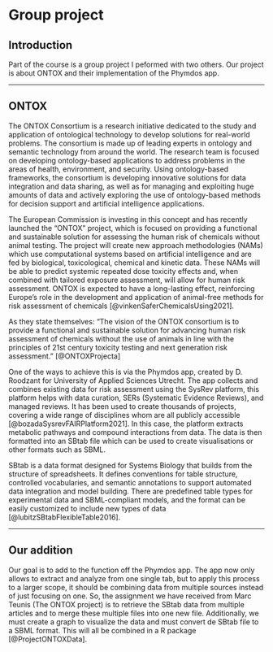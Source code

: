 # Group project 
## Introduction {-}

Part of the course is a group project I peformed with two others. Our project is about ONTOX and their implementation of the Phymdos app.

----

## ONTOX {-}

The ONTOX Consortium is a research initiative dedicated to the study and application of ontological technology to develop solutions for real-world problems. The consortium is made up of leading experts in ontology and semantic technology from around the world. The research team is focused on developing ontology-based applications to address problems in the areas of health, environment, and security. Using ontology-based frameworks, the consortium is developing innovative solutions for data integration and data sharing, as well as for managing and exploiting huge amounts of data and actively exploring the use of ontology-based methods for decision support and artificial intelligence applications. 

The European Commission is investing in this concept and has recently launched the "ONTOX" project, which is focused on providing a functional and sustainable solution for assessing the human risk of chemicals without animal testing. The project will create new approach methodologies (NAMs) which use computational systems based on artificial intelligence and are fed by biological, toxicological, chemical and kinetic data. These NAMs will be able to predict systemic repeated dose toxicity effects and, when combined with tailored exposure assessment, will allow for human risk assessment. ONTOX is expected to have a long-lasting effect, reinforcing Europe's role in the development and application of animal-free methods for risk assessment of chemicals [@vinkenSaferChemicalsUsing2021].

As they state themselves: “The vision of the ONTOX consortium is to provide a functional and sustainable solution for advancing human risk assessment of chemicals without the use of animals in line with the principles of 21st century toxicity testing and next generation risk assessment.” [@ONTOXProjecta]

One of the ways to achieve this is via the Phymdos app, created by D. Roodzant for University of Applied Sciences Utrecht. The app collects and combines existing data for risk assessment using the SysRev platform, this platform helps with data curation, SERs (Systematic Evidence Reviews), and managed reviews. It has been used to create thousands of projects, covering a wide range of disciplines whom are all publicly accessible [@bozadaSysrevFAIRPlatform2021]. In this case, the platform extracts metabolic pathways and compound interactions from data. The data is then formatted into an SBtab file which can be used to create visualisations or other formats such as SBML.

SBtab is a data format designed for Systems Biology that builds from the structure of spreadsheets. It defines conventions for table structure, controlled vocabularies, and semantic annotations to support automated data integration and model building. There are predefined table types for experimental data and SBML-compliant models, and the format can be easily customized to include new types of data [@lubitzSBtabFlexibleTable2016].

----

## Our addition {-}

Our goal is to add to the function off the Phymdos app. The app now only allows to extract and analyze from one single tab, but to apply this process to a larger scope, it should be combining data from multiple sources instead of just focusing on one. So, the assignment we have received from Marc Teunis (The ONTOX project) is to retrieve the SBtab data from multiple articles and to merge these multiple files into one new file. Additionally, we must create a graph to visualize the data and must convert de SBtab file to a SBML format. This will all be combined in a R package [@ProjectONTOXData].


